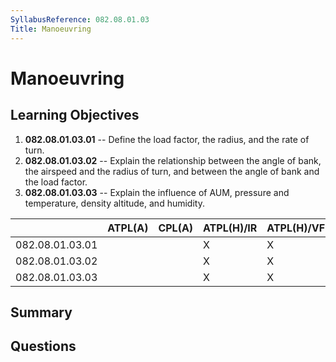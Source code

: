 ```yaml
---
SyllabusReference: 082.08.01.03
Title: Manoeuvring
---
```


# Manoeuvring

## Learning Objectives

1. **082.08.01.03.01** -- Define the load factor, the radius, and the rate of
   turn.
2. **082.08.01.03.02** -- Explain the relationship between the angle of bank,
   the airspeed and the radius of turn, and between the angle of bank and the
   load factor.
3. **082.08.01.03.03** -- Explain the influence of AUM, pressure and
   temperature, density altitude, and humidity.

|                 | ATPL(A) | CPL(A) | ATPL(H)/IR | ATPL(H)/VFR | CPL(H) | IR  | CBIR(A) |
| --------------- | ------- | ------ | ---------- | ----------- | ------ | --- | ------- |
| 082.08.01.03.01 |         |        | X          | X           | X      |     |         |
| 082.08.01.03.02 |         |        | X          | X           | X      |     |         |
| 082.08.01.03.03 |         |        | X          | X           | X      |     |         |

## Summary

## Questions
